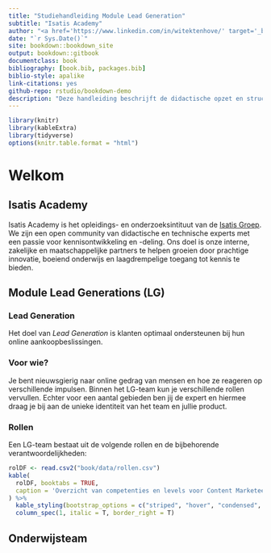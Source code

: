 ```yaml
--- 
title: "Studiehandleiding Module Lead Generation"
subtitle: "Isatis Academy"
author: "<a href='https://www.linkedin.com/in/witektenhove/' target='_blank'>Witek ten Hove</a> & <a href='https://www.linkedin.com/in/roellinssen/' target='_blank'>Roel Linssen</a>"
date: "`r Sys.Date()`"
site: bookdown::bookdown_site
output: bookdown::gitbook
documentclass: book
bibliography: [book.bib, packages.bib]
biblio-style: apalike
link-citations: yes
github-repo: rstudio/bookdown-demo
description: "Deze handleiding beschrijft de didactische opzet en structuur van de module Lead Generation."
---
```

```r
library(knitr)
library(kableExtra)
library(tidyverse)
options(knitr.table.format = "html")
```


# Welkom

## Isatis Academy

Isatis Academy is het opleidings- en onderzoeksintituut van de <a href="https://www.isatis.nl/" target="_blank">Isatis Groep</a>. We zijn een open community van didactische en technische experts met een passie voor kennisontwikkeling en -deling. Ons doel is onze interne, zakelijke en maatschappelijke partners te helpen groeien door prachtige innovatie, boeiend onderwijs en laagdrempelige toegang tot kennis te bieden.

## Module Lead Generations (LG)

### Lead Generation
Het doel van *Lead Generation* is klanten optimaal ondersteunen bij hun online aankoopbeslissingen.

### Voor wie?
Je bent nieuwsgierig naar online gedrag van mensen en hoe ze reageren op verschillende impulsen. Binnen het LG-team kun je verschillende rollen vervullen. Echter voor een aantal gebieden ben jij de expert en hiermee draag je bij aan de unieke identiteit van het team en jullie product.

### Rollen
Een LG-team bestaat uit de volgende rollen en de bijbehorende verantwoordelijkheden:

```r
rolDF <- read.csv2("book/data/rollen.csv")
kable(
  rolDF, booktabs = TRUE,
  caption = 'Overzicht van competenties en levels voor Content Marketeer'
) %>%
  kable_styling(bootstrap_options = c("striped", "hover", "condensed", "responsive")) %>%
  column_spec(1, italic = T, border_right = T)
```

## Onderwijsteam
